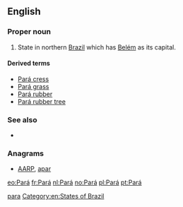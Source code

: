 {{also|Appendix:Variations of "para"}}
==English==

===Proper noun===
{{en-proper noun}}

# State in northern [[Brazil]] which has [[Belém]] as its capital.

====Derived terms====
* [[Pará cress]]
* [[Pará grass]]
* [[Pará rubber]]
* [[Pará rubber tree]]

===See also===
* {{pedialite}}

===Anagrams===
* [[AARP#English|AARP]], [[apar#English|apar]]

[[Category:English terms spelled with Á|para]]
[[Category:en:States of Brazil]]

[[eo:Pará]]
[[fr:Pará]]
[[nl:Pará]]
[[no:Pará]]
[[pl:Pará]]
[[pt:Pará]]